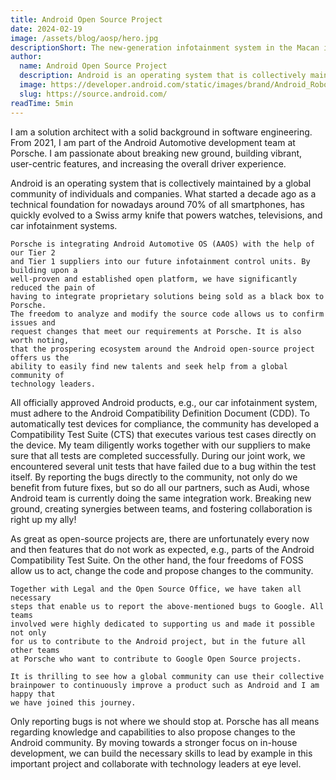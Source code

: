 ```yaml
---
title: Android Open Source Project
date: 2024-02-19
image: /assets/blog/aosp/hero.jpg
descriptionShort: The new-generation infotainment system in the Macan is based on Android Automotive OS. In this contributor story, Michael Eichler highlights the benefits of building upon a well-proven and established open-source platform instead of having to reinvent the wheel.
author:
  name: Android Open Source Project
  description: Android is an operating system that is collectively maintained by a global community of individuals and companies. What started a decade ago as a technical foundation for nowadays around 70% of all smartphones, has quickly evolved to Swiss army knife that powers watches, televisions, and car infotainment systems.
  image: https://developer.android.com/static/images/brand/Android_Robot.png
  slug: https://source.android.com/
readTime: 5min
---
```


<ImageText imageSrc="/assets/blog/aosp/1.jpg" imageAlt="Macan, 2024, Porsche AG" theme="light" left
    title="Tell us a little more about yourself, your role at Porsche and what topics drive you.">
    I am a solution architect with a solid background in software engineering. From
    2021, I am part of the Android Automotive development team at Porsche. I am
    passionate about breaking new ground, building vibrant, user-centric features,
    and increasing the overall driver experience. 
</ImageText>

<ImageText imageSrc="/assets/blog/aosp/2.jpg" imageAlt="Macan, 2024, Porsche AG" theme="light"
    title="You are currently leading Porsche’s efforts around the Android open-source project. How would you explain your project to a five-year-old? What problem does your project solve for Porsche?">
    Android is an operating system that is collectively maintained by a global
    community of individuals and companies. What started a decade ago as a technical
    foundation for nowadays around 70% of all smartphones, has quickly evolved to a
    Swiss army knife that powers watches, televisions, and car infotainment systems.

    Porsche is integrating Android Automotive OS (AAOS) with the help of our Tier 2
    and Tier 1 suppliers into our future infotainment control units. By building upon a
    well-proven and established open platform, we have significantly reduced the pain of
    having to integrate proprietary solutions being sold as a black box to Porsche.
    The freedom to analyze and modify the source code allows us to confirm issues and
    request changes that meet our requirements at Porsche. It is also worth noting,
    that the prospering ecosystem around the Android open-source project offers us the
    ability to easily find new talents and seek help from a global community of
    technology leaders.
</ImageText>

<ImageText imageSrc="/assets/blog/aosp/3.jpg" imageAlt="Macan, 2024, Porsche AG" theme="light" left
    title="By contributing to AOSP, you have made a big step ahead in our FOSS movement. What was your initial motivation to take this path? Can you tell us why you have chosen to collaborate with an open-source community?">
    All officially approved Android products, e.g., our car infotainment system,
    must adhere to the Android Compatibility Definition Document (CDD). To
    automatically test devices for compliance, the community has developed a
    Compatibility Test Suite (CTS) that executes various test cases directly on the
    device. My team diligently works together with our suppliers to make sure that
    all tests are completed successfully. During our joint work, we encountered
    several unit tests that have failed due to a bug within the test itself. By
    reporting the bugs directly to the community, not only do we benefit from future
    fixes, but so do all our partners, such as Audi, whose Android team is currently
    doing the same integration work. Breaking new ground, creating synergies between
    teams, and fostering collaboration is right up my ally!
</ImageText>

<ImageText imageSrc="/assets/blog/aosp/4.jpg" imageAlt="Macan, 2024, Porsche AG" theme="light"
    title="What did you learn along the way? What were the benefits of this strategy for you, your team and Porsche?">
    As great as open-source projects are, there are unfortunately every now and then
    features that do not work as expected, e.g., parts of the Android Compatibility
    Test Suite. On the other hand, the four freedoms of FOSS allow us to act, change
    the code and propose changes to the community.

    Together with Legal and the Open Source Office, we have taken all necessary
    steps that enable us to report the above-mentioned bugs to Google. All teams
    involved were highly dedicated to supporting us and made it possible not only
    for us to contribute to the Android project, but in the future all other teams
    at Porsche who want to contribute to Google Open Source projects.

    It is thrilling to see how a global community can use their collective
    brainpower to continuously improve a product such as Android and I am happy that
    we have joined this journey.
</ImageText>

<ImageText imageSrc="/assets/blog/aosp/5.jpg" imageAlt="Macan, 2024, Porsche AG" theme="light" left
    title="With a glimpse into the future: What are your further plans for FOSS Contributions? Who would you like to see next joining our FOSS Contributor community?">
    Only reporting bugs is not where we should stop at. Porsche has all means
    regarding knowledge and capabilities to also propose changes to the Android
    community. By moving towards a stronger focus on in-house development, we can
    build the necessary skills to lead by example in this important project and
    collaborate with technology leaders at eye level.
</ImageText>
